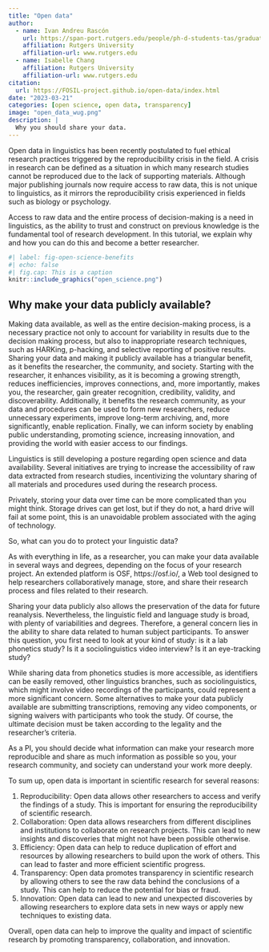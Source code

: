 ```yaml
---
title: "Open data"
author:
  - name: Ivan Andreu Rascón
    url: https://span-port.rutgers.edu/people/ph-d-students-tas/graduate-students/129-current-students-phd-in-bilingualismsla/980-andreu-rascon-ivan
    affiliation: Rutgers University
    affiliation-url: www.rutgers.edu
  - name: Isabelle Chang
    affiliation: Rutgers University
    affiliation-url: www.rutgers.edu
citation: 
  url: https://FOSIL-project.github.io/open-data/index.html
date: "2023-03-21"
categories: [open science, open data, transparency]
image: "open_data_wug.png"
description: |
  Why you should share your data.
---
```


Open data in linguistics has been recently postulated to fuel ethical research practices triggered by the reproducibility crisis in the field. A crisis in research can be defined as a situation in which many research studies cannot be reproduced due to the lack of supporting materials. Although major publishing journals now require access to raw data, this is not unique to linguistics, as it mirrors the reproducibility crisis experienced in fields such as biology or psychology. 

Access to raw data and the entire process of decision-making is a need in linguistics, as the ability to trust and construct on previous knowledge is the fundamental tool of research development. In this tutorial, we explain why and how you can do this and become a better researcher.

```r
#| label: fig-open-science-benefits
#| echo: false
#| fig.cap: This is a caption
knitr::include_graphics("open_science.png")
```

## Why make your data publicly available?

Making data available, as well as the entire decision-making process, is a necessary practice not only to account for variability in results due to the decision making process, but also to inappropriate research techniques, such as HARKing, p-hacking, and selective reporting of positive results.
Sharing your data and making it publicly available has a triangular benefit, as it benefits the researcher, the community, and society. Starting with the researcher, it enhances visibility, as it is becoming a growing strength, reduces inefficiencies, improves connections, and, more importantly, makes you, the researcher, gain greater recognition, credibility, validity, and discoverability.
Additionally, it benefits the research community, as your data and procedures can be used to form new researchers, reduce unnecessary experiments, improve long-term archiving, and, more significantly, enable replication.
Finally, we can inform society by enabling public understanding, promoting science, increasing innovation, and providing the world with easier access to our findings.



Linguistics is still developing a posture regarding open science and data availability. 
Several initiatives are trying to increase the accessibility of raw data extracted from research studies, incentivizing the voluntary sharing of all materials and procedures used during the research process.  







Privately, storing your data over time can be more complicated than you might think. Storage drives can get lost, but if they do not, a hard drive will fail at some point, this is an unavoidable problem associated with the aging of technology. 

So, what can you do to protect your linguistic data?

As with everything in life, as a researcher, you can make your data available in several ways and degrees, depending on the focus of your research project. An extended platform is OSF, https://osf.io/, a Web tool designed to help researchers collaboratively manage, store, and share their research process and files related to their research. 

Sharing your data publicly also allows the preservation of the data for future reanalysis. 
Nevertheless, the linguistic field and language study is broad, with plenty of variabilities and degrees. Therefore, a general concern lies in the ability to share data related to human subject participants. To answer this question, you first need to look at your kind of study: is it a lab phonetics study? Is it a sociolinguistics video interview? Is it an eye-tracking study? 

While sharing data from phonetics studies is more accessible, as identifiers can be easily removed, other linguistics branches, such as sociolinguistics, which might involve video recordings of the participants, could represent a more significant concern. Some alternatives to make your data publicly available are submitting transcriptions, removing any video components, or signing waivers with participants who took the study. Of course, the ultimate decision must be taken according to the legality and the researcher's criteria. 

As a PI, you should decide what information can make your research more reproducible and share as much information as possible so you, your research community, and society can understand your work more deeply. 






To sum up, open data is important in scientific research for several reasons:

1. Reproducibility: Open data allows other researchers to access and verify the findings of a study. This is important for ensuring the reproducibility of scientific research.
2. Collaboration: Open data allows researchers from different disciplines and institutions to collaborate on research projects. This can lead to new insights and discoveries that might not have been possible otherwise.
3. Efficiency: Open data can help to reduce duplication of effort and resources by allowing researchers to build upon the work of others. This can lead to faster and more efficient scientific progress.
4. Transparency: Open data promotes transparency in scientific research by allowing others to see the raw data behind the conclusions of a study. This can help to reduce the potential for bias or fraud.
5. Innovation: Open data can lead to new and unexpected discoveries by allowing researchers to explore data sets in new ways or apply new techniques to existing data.

Overall, open data can help to improve the quality and impact of scientific research by promoting transparency, collaboration, and innovation.
